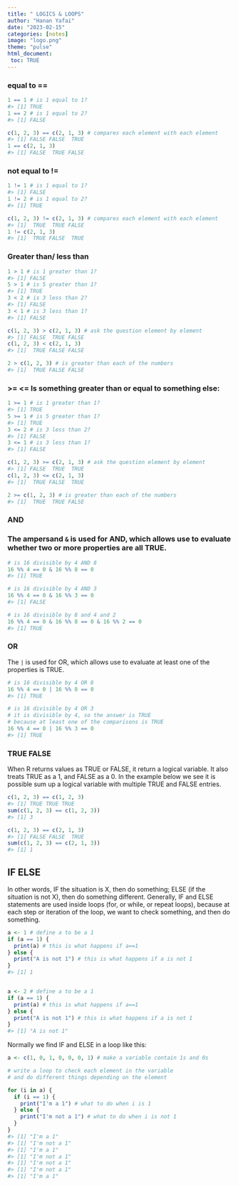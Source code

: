 ```yaml
---
title: " LOGICS & LOOPS"
author: "Hanan Yafai"
date: "2023-02-15"
categories: [notes]
image: "logo.png"
theme: "pulse"
html_document:
 toc: TRUE
---
```


### **equal to ==**

```r
1 == 1 # is 1 equal to 1?
#> [1] TRUE
1 == 2 # is 1 equal to 2?
#> [1] FALSE

c(1, 2, 3) == c(2, 1, 3) # compares each element with each element
#> [1] FALSE FALSE  TRUE
1 == c(2, 1, 3)
#> [1] FALSE  TRUE FALSE

```

### **not equal to !=**

```r
1 != 1 # is 1 equal to 1?
#> [1] FALSE
1 != 2 # is 1 equal to 2?
#> [1] TRUE

c(1, 2, 3) != c(2, 1, 3) # compares each element with each element
#> [1]  TRUE  TRUE FALSE
1 != c(2, 1, 3)
#> [1]  TRUE FALSE  TRUE
```

### **Greater than/ less than**

```r

1 > 1 # is 1 greater than 1?
#> [1] FALSE
5 > 1 # is 5 greater than 1?
#> [1] TRUE
3 < 2 # is 3 less than 2?
#> [1] FALSE
3 < 1 # is 3 less than 1?
#> [1] FALSE

c(1, 2, 3) > c(2, 1, 3) # ask the question element by element
#> [1] FALSE  TRUE FALSE
c(1, 2, 3) < c(2, 1, 3)
#> [1]  TRUE FALSE FALSE

2 > c(1, 2, 3) # is greater than each of the numbers
#> [1]  TRUE FALSE FALSE
```

### **\>= \<=** Is something greater than or equal to something else:

```r
1 >= 1 # is 1 greater than 1?
#> [1] TRUE
5 >= 1 # is 5 greater than 1?
#> [1] TRUE
3 <= 2 # is 3 less than 2?
#> [1] FALSE
3 <= 1 # is 3 less than 1?
#> [1] FALSE

c(1, 2, 3) >= c(2, 1, 3) # ask the question element by element
#> [1] FALSE  TRUE  TRUE
c(1, 2, 3) <= c(2, 1, 3)
#> [1]  TRUE FALSE  TRUE

2 >= c(1, 2, 3) # is greater than each of the numbers
#> [1]  TRUE  TRUE FALSE
```

### **AND**

### The ampersand `&` is used for AND, which allows use to evaluate whether two or more properties are all TRUE.

```r
# is 16 divisible by 4 AND 8
16 %% 4 == 0 & 16 %% 8 == 0
#> [1] TRUE

# is 16 divisible by 4 AND 3
16 %% 4 == 0 & 16 %% 3 == 0
#> [1] FALSE

# is 16 divisible by 8 and 4 and 2
16 %% 4 == 0 & 16 %% 8 == 0 & 16 %% 2 == 0
#> [1] TRUE
```

### **OR**

The `|` is used for OR, which allows use to evaluate at least one of the properties is TRUE.

```r
# is 16 divisible by 4 OR 8
16 %% 4 == 0 | 16 %% 8 == 0
#> [1] TRUE

# is 16 divisible by 4 OR 3
# it is divisible by 4, so the answer is TRUE
# because at least one of the comparisons is TRUE
16 %% 4 == 0 | 16 %% 3 == 0
#> [1] TRUE
```

### **TRUE FALSE**

When R returns values as TRUE or FALSE, it return a logical variable. It also treats TRUE as a 1, and FALSE as a 0. In the example below we see it is possible sum up a logical variable with multiple TRUE and FALSE entries.

```r
c(1, 2, 3) == c(1, 2, 3)
#> [1] TRUE TRUE TRUE
sum(c(1, 2, 3) == c(1, 2, 3))
#> [1] 3

c(1, 2, 3) == c(2, 1, 3)
#> [1] FALSE FALSE  TRUE
sum(c(1, 2, 3) == c(2, 1, 3))
#> [1] 1
```

## **IF ELSE**

In other words, IF the situation is X, then do something; ELSE (if the situation is not X), then do something different. Generally, IF and ELSE statements are used inside loops (for, or while, or repeat loops), because at each step or iteration of the loop, we want to check something, and then do something.

```r
a <- 1 # define a to be a 1
if (a == 1) {
  print(a) # this is what happens if a==1
} else {
  print("A is not 1") # this is what happens if a is not 1
}
#> [1] 1


a <- 2 # define a to be a 1
if (a == 1) {
  print(a) # this is what happens if a==1
} else {
  print("A is not 1") # this is what happens if a is not 1
}
#> [1] "A is not 1"
```

Normally we find IF and ELSE in a loop like this:

```r
a <- c(1, 0, 1, 0, 0, 0, 1) # make a variable contain 1s and 0s

# write a loop to check each element in the variable
# and do different things depending on the element

for (i in a) {
  if (i == 1) {
    print("I'm a 1") # what to do when i is 1
  } else {
    print("I'm not a 1") # what to do when i is not 1
  }
}
#> [1] "I'm a 1"
#> [1] "I'm not a 1"
#> [1] "I'm a 1"
#> [1] "I'm not a 1"
#> [1] "I'm not a 1"
#> [1] "I'm not a 1"
#> [1] "I'm a 1"
```

\
